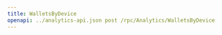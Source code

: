 ---
title: WalletsByDevice
openapi: ../analytics-api.json post /rpc/Analytics/WalletsByDevice
---
